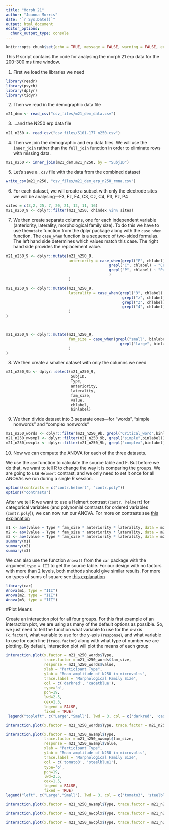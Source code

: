 ```yaml
---
title: "Morph 21"
author: "Joanna Morris"
date: "`r Sys.Date()`"
output: html_document
editor_options: 
  chunk_output_type: console
---
```


```r
knitr::opts_chunk$set(echo = TRUE, message = FALSE, warning = FALSE, error = FALSE)
```

This R script contains the code for analysing the morph 21 erp data for the 200-300 ms time window.

1. First we load the libraries we need

```r
library(readr)
library(psych)
library(dplyr)
library(tidyr)
```

2. Then we read in the demographic data file
```r
m21_dem <- read_csv("csv_files/m21_dem_data.csv")
```


3. ...and the N250 erp data file
```r
m21_n250 <- read_csv("csv_files/S101-177_n250.csv")
```

4. Then we join the demographic and erp data files. We will use the `inner_join` rather than the `full_join` function in order to eliminate rows with missing data.

```r
m21_n250 <- inner_join(m21_dem,m21_n250, by = "SubjID")
```


5. Let's save a `.csv` file with the data from the combined dataset 

```r
write_csv(m21_n250, "csv_files/m21_dem_erp_n250_rmna.csv")
```


6. For each dataset, we will create a subset with only the electrode sites we will be 
analysing—F3, Fz, F4, C3, Cz, C4, P3, Pz, P4

```r
sites = c(3,2, 25, 7, 20, 21, 12, 11, 16)
m21_n250_9 <- dplyr::filter(m21_n250, chindex %in% sites)

```


7. We then create separate columns, one for each independent variable (anteriority, laterality, morphological family size). To do this we have to use the`mutate` function from the dplyr package along with the `case_when` function. The `case_when` function  is a sequence of two-sided formulas. The left hand side determines which values match this case. The right hand side provides the replacement value.

```r
m21_n250_9 <- dplyr::mutate(m21_n250_9,
                            anteriority = case_when(grepl("F", chlabel) ~ "Frontal",
                                              grepl("C", chlabel) ~ "Central",
                                              grepl("P", chlabel) ~ "Parietal"
                                              )
                            )

m21_n250_9 <- dplyr::mutate(m21_n250_9, 
                            laterality = case_when(grepl("3", chlabel) ~ "Left",
                                                    grepl("z", chlabel) ~ "Midline",
                                                    grepl("Z", chlabel) ~ "Midline",
                                                    grepl("4", chlabel) ~ "Right"
                            )
)



m21_n250_9 <- dplyr::mutate(m21_n250_9, 
                            fam_size = case_when(grepl("small", binlabel) ~ "Small",
                                                   grepl("large", binlabel) ~ "Large"
                            )
)
```


8. We then create a smaller dataset with only the columns we need

```r
m21_n250_9b <- dplyr::select(m21_n250_9, 
                             SubjID, 
                             Type, 
                             anteriority, 
                             laterality, 
                             fam_size,
                             value,
                             chlabel,
                             binlabel)
```

9. We then divide dataset into 3 separate ones—for "words", "simple nonwords" and "complex nonwords"

```r
m21_n250_words <- dplyr::filter(m21_n250_9b, grepl("Critical_word",binlabel))
m21_n250_nwsmpl <- dplyr::filter(m21_n250_9b, grepl("simple",binlabel))
m21_n250_nwcplx <- dplyr::filter(m21_n250_9b, grepl("complex",binlabel))
```

10. Now we can compute the ANOVA for each of the three datasets.

We use the `aov` function to calculate the source table and F. But before we do that, we want to tell R to change the way it is comparing the groups. We are going to use `Helmert` contrast, and we only need to set it once for all ANOVAs we run during a single R session. 


```r
options(contrasts = c("contr.helmert", "contr.poly")) 
options("contrasts")
```

After we tell R we want to use a Helmert contrast (`contr. helmert`) for categorical variables (and polynomial contrasts for ordered variables (`contr.poly`)), we can now run our ANOVA. For more on contrasts see [this explanation](https://stats.libretexts.org/Bookshelves/Applied_Statistics/Book%3A_Learning_Statistics_with_R_-_A_tutorial_for_Psychology_Students_and_other_Beginners_(Navarro)/16%3A_Factorial_ANOVA/16.07%3A_Different_Ways_to_Specify_Contrasts)


```r
m1 <- aov(value ~ Type * fam_size * anteriority * laterality, data = m21_n250_words)
m2 <- aov(value ~ Type * fam_size * anteriority * laterality, data = m21_n250_nwsmpl)
m3 <- aov(value ~ Type * fam_size * anteriority * laterality, data = m21_n250_nwcplx)
summary(m1)
summary(m2)
summary(m3)
```

We can also use the function `Anova()` from the `car` package with the argument `type = III` to get the source table. For our design with no factors with more than 2 levels, both methods should give similar results.  For more on types of sums of square see [this explanation](https://stats.libretexts.org/Bookshelves/Applied_Statistics/Book%3A_Learning_Statistics_with_R_-_A_tutorial_for_Psychology_Students_and_other_Beginners_(Navarro)/16%3A_Factorial_ANOVA/16.10%3A_Factorial_ANOVA_3-_Unbalanced_Designs)

```r
library(car)
Anova(m1, type = "III")
Anova(m2, type = "III")
Anova(m3, type = "III")
```

#Plot Means

Create an interaction plot for all four groups. For this first example of an interaction plot, we are using as many of the default options as possible. So, we just need to tell the function what variable to use for the x-axis (`x.factor`), what variable to use for the y-axis (`response`), and what variable to use for each line (`trace.factor`) along with what type of number we are plotting. By default, interaction.plot will plot the means of each group

```r

interaction.plot(x.factor = m21_n250_words$Type, 
                 trace.factor = m21_n250_words$fam_size, 
                 response = m21_n250_words$value, 
                 xlab = "Participant Type", 
                 ylab = "Mean amplitude of N250 in microvolts", 
                 trace.label = "Morphological Family Size", 
                 col = c('darkred', 'cadetblue'), 
                 type='o',
                 pch=19,
                 lwd=2.5,
                 cex=1.5,
                 legend = FALSE,
                 fixed = TRUE)
 legend("topleft", c("Large","Small"), lwd = 3, col = c('darkred', 'cadetblue'), lty = c(2,1))

interaction.plot(x.factor = m21_n250_words$Type, trace.factor = m21_n250_words$fam_size, response = m21_n250_words$value, xlab = "Participant Type", ylab = "Mean amplitude of N250 in microvolts", trace.label = "Morphological Family Size", col = c('darkred', 'cadetblue'),pch=19,lwd=2.5,cex=1.5,legend = TRUE, xpd = TRUE, fixed = TRUE)

interaction.plot(x.factor = m21_n250_nwsmpl$Type, 
                 trace.factor = m21_n250_nwsmpl$fam_size, 
                 response = m21_n250_nwsmpl$value, 
                 xlab = "Participant Type", 
                 ylab = "Mean amplitude of N250 in microvolts", 
                 trace.label = "Morphological Family Size", 
                 col = c('tomato3', 'steelblue1'), 
                 type='o',
                 pch=19,
                 lwd=2.5,
                 cex=1.5, 
                 legend = FALSE,
                 fixed = TRUE)
legend("left", c("Large","Small"), lwd = 3, col = c('tomato3', 'steelblue1'), lty = c(2,1))

interaction.plot(x.factor = m21_n250_nwsmpl$Type, trace.factor = m21_n250_nwsmpl$fam_size, response = m21_n250_nwsmpl$value, xlab = "Participant Type", ylab = "Mean amplitude of N250 in microvolts", trace.label = "Morphological Family Size", col = c('tomato3', 'steelblue1'), pch=19,lwd=2.5,cex=1.5,legend = TRUE, xpd = TRUE, fixed = TRUE)

interaction.plot(x.factor = m21_n250_nwcplx$Type, trace.factor = m21_n250_nwcplx$fam_size, response = m21_n250_nwcplx$value, xlab = "Participant Type", ylab = "Mean amplitude of N250 in microvolts", trace.label = "Morphological Family Size", col = c('firebrick1', 'dodgerblue'), type='o',pch=19,lwd=2.5,cex=1.5, legend = TRUE, xpd = TRUE, fixed = TRUE)

interaction.plot(x.factor = m21_n250_nwcplx$Type, trace.factor = m21_n250_nwcplx$fam_size, response = m21_n250_nwcplx$value, xlab = "Participant Type", ylab = "Mean amplitude of N250 in microvolts", trace.label = "Morphological Family Size", col = c('firebrick1', 'dodgerblue'),pch=19,lwd=2.5,cex=1.5,legend = TRUE, xpd = TRUE, fixed = TRUE)
```

